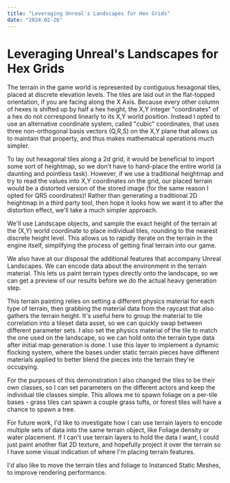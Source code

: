 ```yaml
---
title: "Leveraging Unreal's Landscapes for Hex Grids"
date: "2024-02-26"
---
```


# Leveraging Unreal's Landscapes for Hex Grids

The terrain in the game world is represented by contiguous hexagonal tiles, placed at discrete elevation levels. The tiles are laid out in the flat-topped orientation, if you are facing along the X Axis. Because every other column of hexes is shifted up by half a hex height, the X,Y integer "coordinates" of a hex do not correspond linearly to its X,Y world position. Instead I opted to use an alternative coordinate system, called "cubic" coordinates, that uses three non-orthogonal basis vectors (Q,R,S) on the X,Y plane that allows us to maintain that property, and thus makes mathematical operations much simpler.

To lay out hexagonal tiles along a 2d grid, it would be beneficial to import some sort of heightmap, so we don't have to hand-place the entire world (a daunting and pointless task). However, if we use a traditional heightmap and try to read the values into X,Y coordinates on the grid, our placed terrain would be a distorted version of the stored image (for the same reason I opted for QRS coordinates)! Rather than generating a traditional 2D heightmap in a third party tool, then hope it looks how we want it to after the distortion effect, we'll take a much simpler approach.

We'll use Landscape objects, and sample the exact height of the terrain at the (X,Y) world coordinate to place individual tiles, rounding to the nearest discrete height level. This allows us to rapidly iterate on the terrain in the engine itself, simplifying the process of getting final terrain into our game.

<FullWidthImage src="/images/unreal-landscape-hex-1.png" />
<FullWidthImage src="/images/unreal-landscape-hex-2.png" />

We also have at our disposal the additional features that accompany Unreal Landscapes. We can encode data about the environment in the terrain material. This lets us paint terrain types directly onto the landscape, so we can get a preview of our results before we do the actual heavy generation step.

<FullWidthImage src="/images/unreal-landscape-hex-3.png" />
<FullWidthImage src="/images/unreal-landscape-hex-4.png" />

This terrain painting relies on setting a different physics material for each type of terrain, then grabbing the material data from the raycast that also gathers the terrain height. It's useful here to group the material to tile correlation into a tileset data asset, so we can quickly swap between different parameter sets. I also set the physics material of the tile to match the one used on the landscape, so we can hold onto the terrain type data after initial map generation is done. I use this layer to implement a dynamic flocking system, where the bases under static terrain pieces have different materials applied to better blend the pieces into the terrain they're occupying.

For the purposes of this demonstration I also changed the tiles to be their own classes, so I can set parameters on the different actors and keep the individual tile classes simple. This allows me to spawn foliage on a per-tile bases - grass tiles can spawn a couple grass tufts, or forest tiles will have a chance to spawn a tree.

<FullWidthImage src="/images/unreal-landscape-hex-5.png" />

For future work, I'd like to investigate how I can use terrain layers to encode multiple sets of data into the same terrain object, like Foliage density or water placement. If I can't use terrain layers to hold the data I want, I could just paint another flat 2D texture, and hopefully project it over the terrain so I have some visual indication of where I'm placing terrain features.

I'd also like to move the terrain tiles and foliage to Instanced Static Meshes, to improve rendering performance.
